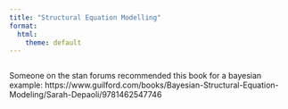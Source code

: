 ```yaml
---
title: "Structural Equation Modelling"
format:
  html:
    theme: default
---
```


```r

```

Someone on the stan forums recommended this book for a bayesian example: https://www.guilford.com/books/Bayesian-Structural-Equation-Modeling/Sarah-Depaoli/9781462547746